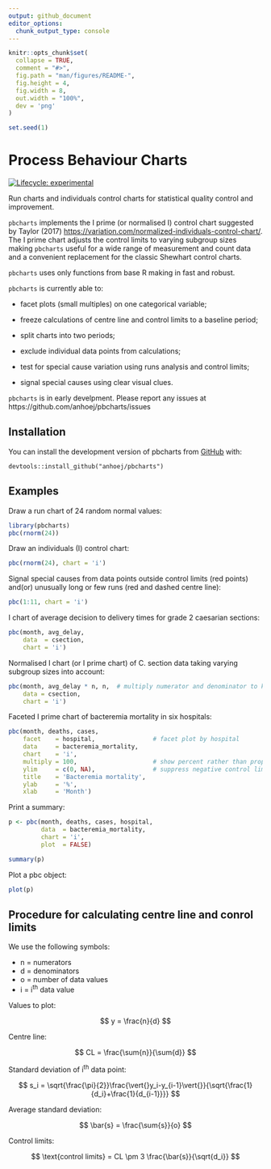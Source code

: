 ```yaml
---
output: github_document
editor_options: 
  chunk_output_type: console
---
```


<!-- README.md is generated from README.Rmd. Please edit that file -->

```r
knitr::opts_chunk$set(
  collapse = TRUE,
  comment = "#>",
  fig.path = "man/figures/README-",
  fig.height = 4,
  fig.width = 8,
  out.width = "100%",
  dev = 'png'
)

set.seed(1)
```

# Process Behaviour Charts

<!-- badges: start -->
[![Lifecycle: experimental](https://img.shields.io/badge/lifecycle-experimental-orange.svg)](https://lifecycle.r-lib.org/articles/stages.html#experimental)
<!-- badges: end -->

Run charts and individuals control charts for statistical quality control and improvement. 

`pbcharts` implements the I prime (or normalised I) control chart suggested by Taylor (2017) <https://variation.com/normalized-individuals-control-chart/>. The I prime chart adjusts the control limits to varying subgroup sizes making `pbcharts` useful for a wide range of measurement and count data and a convenient replacement for the classic Shewhart control charts.

`pbcharts` uses only functions from base R making in fast and robust.

`pbcharts` is currently able to:

* facet plots (small multiples) on one categorical variable;

* freeze calculations of centre line and control limits to a baseline period;

* split charts into two periods;

* exclude individual data points from calculations;

* test for special cause variation using runs analysis and control limits;

* signal special causes using clear visual clues.

`pbcharts` is in early develpment. Please report any issues at https://github.com/anhoej/pbcharts/issues

## Installation

You can install the development version of pbcharts from [GitHub](https://github.com/anhoej/pbcharts) with:

```
devtools::install_github("anhoej/pbcharts")
```

## Examples

Draw a run chart of 24 random normal values:

```r
library(pbcharts)
pbc(rnorm(24))
```

Draw an individuals (I) control chart:

```r
pbc(rnorm(24), chart = 'i')
```

Signal special causes from data points outside control limits (red points) and(or) unusually long or few runs (red and dashed centre line):

```r
pbc(1:11, chart = 'i')
```

I chart of average decision to delivery times for grade 2 caesarian sections:

```r
pbc(month, avg_delay, 
    data  = csection, 
    chart = 'i')
```

Normalised I chart (or I prime chart) of C. section data taking varying subgroup sizes into account:

```r
pbc(month, avg_delay * n, n,  # multiply numerator and denominator to keep scale
    data = csection,
    chart = 'i')
```

Faceted I prime chart of bacteremia mortality in six hospitals:

```r
pbc(month, deaths, cases,
    facet    = hospital,                # facet plot by hospital
    data     = bacteremia_mortality,
    chart    = 'i',
    multiply = 100,                     # show percent rather than proportions
    ylim     = c(0, NA),                # suppress negative control limits
    title    = 'Bacteremia mortality',
    ylab     = '%',
    xlab     = 'Month')
```

Print a summary:

```r
p <- pbc(month, deaths, cases, hospital,
         data  = bacteremia_mortality,
         chart = 'i',
         plot  = FALSE)

summary(p)
```

Plot a pbc object:

```r
plot(p)
```

## Procedure for calculating centre line and conrol limits

We use the following symbols:

* n = numerators
* d = denominators
* o = number of data values
* i = i^th^ data value

Values to plot:

$$
y = \frac{n}{d}
$$

Centre line:

$$
CL = \frac{\sum{n}}{\sum{d}}
$$

Standard deviation of i^th^ data point:

$$
s_i = \sqrt{\frac{\pi}{2}}\frac{\vert{}y_i-y_{i-1}\vert{}}{\sqrt{\frac{1}{d_i}+\frac{1}{d_{i-1}}}}
$$

Average standard deviation:

$$
\bar{s} = \frac{\sum{s}}{o}
$$

Control limits:

$$
\text{control limits} = CL \pm 3 \frac{\bar{s}}{\sqrt{d_i}}
$$
